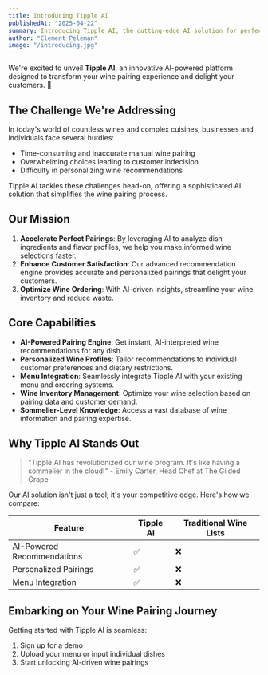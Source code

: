 ```yaml
---
title: Introducing Tipple AI
publishedAt: "2025-04-22"
summary: Introducing Tipple AI, the cutting-edge AI solution for perfect wine pairings.
author: "Clement Peleman"
image: "/introducing.jpg"
---
```


We're excited to unveil **Tipple AI**, an innovative AI-powered platform designed to transform your wine pairing experience and delight your customers. 🍷

## The Challenge We're Addressing

In today's world of countless wines and complex cuisines, businesses and individuals face several hurdles:

- Time-consuming and inaccurate manual wine pairing
- Overwhelming choices leading to customer indecision
- Difficulty in personalizing wine recommendations

Tipple AI tackles these challenges head-on, offering a sophisticated AI solution that simplifies the wine pairing process.

## Our Mission

1. **Accelerate Perfect Pairings**: By leveraging AI to analyze dish ingredients and flavor profiles, we help you make informed wine selections faster.
2. **Enhance Customer Satisfaction**: Our advanced recommendation engine provides accurate and personalized pairings that delight your customers.
3. **Optimize Wine Ordering**: With AI-driven insights, streamline your wine inventory and reduce waste.

## Core Capabilities

- **AI-Powered Pairing Engine**: Get instant, AI-interpreted wine recommendations for any dish.
- **Personalized Wine Profiles**: Tailor recommendations to individual customer preferences and dietary restrictions.
- **Menu Integration**: Seamlessly integrate Tipple AI with your existing menu and ordering systems.
- **Wine Inventory Management**: Optimize your wine selection based on pairing data and customer demand.
- **Sommelier-Level Knowledge**: Access a vast database of wine information and pairing expertise.

## Why Tipple AI Stands Out

> "Tipple AI has revolutionized our wine program. It's like having a sommelier in the cloud!" - Emily Carter, Head Chef at The Gilded Grape

Our AI solution isn't just a tool; it's your competitive edge. Here's how we compare:

| Feature                    | Tipple AI | Traditional Wine Lists |
| -------------------------- | --------- | ---------------------- |
| AI-Powered Recommendations | ✅        | ❌                     |
| Personalized Pairings      | ✅        | ❌                     |
| Menu Integration           | ✅        | ❌                     |

## Embarking on Your Wine Pairing Journey

Getting started with Tipple AI is seamless:

1. Sign up for a demo
2. Upload your menu or input individual dishes
3. Start unlocking AI-driven wine pairings
